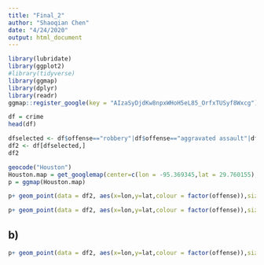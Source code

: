 ```yaml
---
title: "Final_2"
author: "Shaoqian Chen"
date: "4/24/2020"
output: html_document
---
```


```r
library(lubridate)
library(ggplot2)
#library(tidyverse)
library(ggmap)
library(dplyr)
library(readr)
ggmap::register_google(key = "AIzaSyDjdKw8npxWHoH5eL85_OrfxTUSyf8Wxcg")
```

```r
df = crime
head(df)
```

```r
dfselected <- df$offense=="robbery"|df$offense=="aggravated assault"|df$offense=="rape"|df$offense=="murder"
df2 <- df[dfselected,]
df2
```

```r
geocode("Houston")
Houston.map = get_googlemap(center=c(lon = -95.369345,lat = 29.760155),lon=c(-95.39681,-95.34188),lat = c(29.73631,29.78400),zoom = calc_zoom(c(-95.39681,-95.34188),c(29.73631,29.78400)), scale = 2)
p = ggmap(Houston.map)
```



```r
p+ geom_point(data = df2, aes(x=lon,y=lat,colour = factor(offense)),size = 1,alpha=1,na.rm = TRUE)
```


```r
p+ geom_point(data = df2, aes(x=lon,y=lat,colour = factor(offense)),size = 1,alpha=0.1,na.rm = TRUE)
```


## b)
```r
p+ geom_point(data = df2, aes(x=lon,y=lat,colour = factor(offense)),size = 1,alpha=0.8,na.rm = TRUE)+facet_wrap(~offense,nrow = 2)
```

